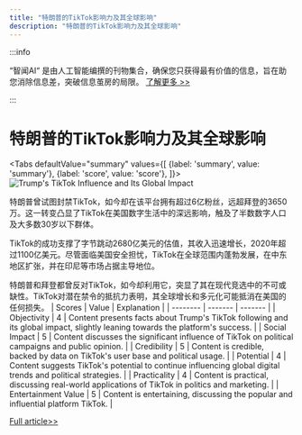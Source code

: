 ```yaml
---
title: "特朗普的TikTok影响力及其全球影响"
description: "特朗普的TikTok影响力及其全球影响"
---
```



:::info

“智闻AI“ 是由人工智能编撰的刊物集合，确保您只获得最有价值的信息，旨在助您消除信息差，突破信息茧房的局限。  [了解更多 >>](/zh-Hans/docs/guides)

:::

# 特朗普的TikTok影响力及其全球影响


<Tabs
	defaultValue="summary"
	values={[
	{label: 'summary', value: 'summary'},
	{label: 'score', value: 'score'},
]}>
<TabItem value="summary">
<img
  src="https://image.informedainews.com/2024/06/Pol-V2b-1718077362-0.jpg"
  alt="Trump's TikTok Influence and Its Global Impact"
/>



特朗普曾试图封禁TikTok，如今却在该平台拥有超过6亿粉丝，远超拜登的3650万。这一转变凸显了TikTok在美国数字生活中的深远影响，触及了半数数字人口及大多数30岁以下群体。

TikTok的成功支撑了字节跳动2680亿美元的估值，其收入迅速增长，2020年超过1100亿美元。尽管面临美国安全担忧，TikTok在全球范围内蓬勃发展，在中东地区扩张，并在印尼等市场占据主导地位。

特朗普和拜登都曾反对TikTok，如今却利用它，突显了其在现代竞选中的不可或缺性。TikTok对潜在禁令的抵抗力表明，其全球增长和多元化可能抵消在美国的任何损失。
</TabItem>
<TabItem value="score">
	| Scores     | Value   | Explanation |
	| -------- | ------- | ------- |
	| Objectivity  | 4    | Content presents facts about Trump's TikTok following and its global impact, slightly leaning towards the platform's success.    |
	| Social Impact | 5     | Content discusses the significant influence of TikTok on political campaigns and public opinion.    |
	| Credibility    | 5    | Content is credible, backed by data on TikTok's user base and political usage.    |
	| Potential    | 4    | Content suggests TikTok's potential to continue influencing global digital trends and political strategies.    |
	| Practicality    | 4    | Content is practical, discussing real-world applications of TikTok in politics and marketing.    |
	| Entertainment Value    | 5    | Content is entertaining, discussing the popular and influential platform TikTok.    |
</TabItem>
</Tabs>

[Full article>>](https://www.cnbeta.com.tw/articles/tech/1434194.htm)
